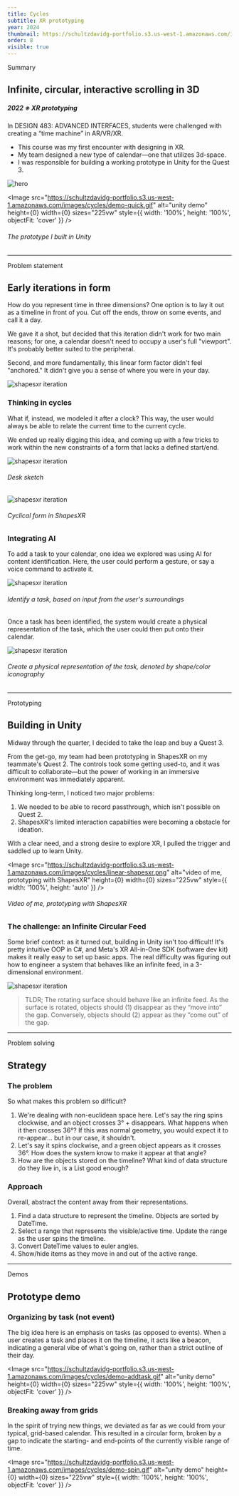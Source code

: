 ```yaml
---
title: Cycles
subtitle: XR prototyping
year: 2024
thumbnail: https://schultzdavidg-portfolio.s3.us-west-1.amazonaws.com/images/cycles/hero2.jpg
order: 8
visible: true
---
```




<Anchor id="summary">Summary</Anchor>
## Infinite, circular, interactive scrolling in 3D
##### 2022 ※ XR prototyping

In DESIGN 483: ADVANCED INTERFACES, students were challenged with creating a “time machine” in AR/VR/XR.

- This course was my first encounter with designing in XR.
- My team designed a new type of calendar—one that utilizes 3d-space.
- I was responsible for building a working prototype in Unity for the Quest 3.

![hero](https://schultzdavidg-portfolio.s3.us-west-1.amazonaws.com/images/cycles/hero2.jpg)

<Image
    src="https://schultzdavidg-portfolio.s3.us-west-1.amazonaws.com/images/cycles/demo-quick.gif"
    alt="unity demo"
    height={0}
    width={0}
    sizes="225vw"
    style={{ width: '100%', height: '100%', objectFit: 'cover' }}
/>
###### The prototype I built in Unity


---


<Anchor id="problem-statement">Problem statement</Anchor>
## Early iterations in form
How do you represent time in three dimensions? One option is to lay it out as a timeline in front of you. Cut off the ends, throw on some events, and call it a day.

We gave it a shot, but decided that this iteration didn't work for two main reasons; for one, a calendar doesn't need to occupy a user's full "viewport". It's probably better suited to the peripheral.

Second, and more fundamentally, this linear form factor didn't feel "anchored." It didn't give you a sense of where you were in your day.

![shapesxr iteration](https://schultzdavidg-portfolio.s3.us-west-1.amazonaws.com/images/cycles/linear-shapesxr.png)

### Thinking in cycles
What if, instead, we modeled it after a clock? This way, the user would always be able to relate the current time to the current cycle.

We ended up really digging this idea, and coming up with a few tricks to work within the new constraints of a form that lacks a defined start/end.

![shapesxr iteration](https://schultzdavidg-portfolio.s3.us-west-1.amazonaws.com/images/cycles/desk-sketch-2-cropped.png)
###### Desk sketch

![shapesxr iteration](https://schultzdavidg-portfolio.s3.us-west-1.amazonaws.com/images/cycles/shapesxr-cropped.png)
###### Cyclical form in ShapesXR



### Integrating AI
To add a task to your calendar, one idea we explored was using AI for content identification. Here, the user could perform a gesture, or say a voice command to activate it.

![shapesxr iteration](https://schultzdavidg-portfolio.s3.us-west-1.amazonaws.com/images/cycles/ai-content_id.jpg)
###### Identify a task, based on input from the user's surroundings



Once a task has been identified, the system would create a physical representation of the task, which the user could then put onto their calendar.


![shapesxr iteration](https://schultzdavidg-portfolio.s3.us-west-1.amazonaws.com/images/cycles/hand-grab-task.png)
###### Create a physical representation of the task, denoted by shape/color iconography

---

<Anchor id="prototyping">Prototyping</Anchor>
## Building in Unity

Midway through the quarter, I decided to take the leap and buy a Quest 3.

From the get-go, my team had been prototyping in ShapesXR on my teammate's Quest 2. The controls took some getting used-to, and it was difficult to collaborate—but the power of working in an immersive environment was immediately apparent.

Thinking long-term, I noticed two major problems:

1. We needed to be able to record passthrough, which isn't possible on Quest 2.
2. ShapesXR's limited interaction capabilties were becoming a obstacle for ideation.

With a clear need, and a strong desire to explore XR, I pulled the trigger and saddled up to learn Unity.

<Image
    src="https://schultzdavidg-portfolio.s3.us-west-1.amazonaws.com/images/cycles/linear-shapesxr.png"
    alt="video of me, prototyping with ShapesXR"
    height={0}
    width={0}
    sizes="225vw"
    style={{ width: '100%', height: 'auto' }}
/>
###### Video of me, prototyping with ShapesXR

### The challenge: an Infinite Circular Feed

Some brief context: as it turned out, building in Unity isn't too difficult! It's pretty intuitive OOP in C#, and Meta's XR All-in-One SDK (software dev kit) makes it really easy to set up basic apps. The real difficulty was figuring out how to engineer a system that behaves like an infinite feed, in a 3-dimensional environment.


![shapesxr iteration](https://schultzdavidg-portfolio.s3.us-west-1.amazonaws.com/images/cycles/feed-diagram.png)


> TLDR; The rotating surface should behave like an infinite feed. As the surface is rotated, objects should (1) disappear as they “move into” the gap. Conversely, objects should (2) appear as they “come out” of the gap.

---


<Anchor id="problem-solving">Problem solving</Anchor>
## Strategy

### The problem
So what makes this problem so difficult?

1. We're dealing with non-euclidean space here. Let's say the ring spins clockwise, and an object crosses 3° + disappears. What happens when it then crosses 36°? If this was normal geometry, you would expect it to re-appear… but in our case, it shouldn't.
2. Let's say it spins clockwise, and a green object appears as it crosses 36°. How does the system know to make it appear at that angle?
3. How are the objects stored on the timeline? What kind of data structure do they live in, is a List good enough?

### Approach
Overall, abstract the content away from their representations.

1. Find a data structure to represent the timeline. Objects are sorted by DateTime.
2. Select a range that represents the visible/active time. Update the range as the user spins the timeline.
3. Convert DateTime values to euler angles.
4. Show/hide items as they move in and out of the active range.


--- 

<Anchor id="demos">Demos</Anchor>
## Prototype demo

### Organizing by task (not event)
The big idea here is an emphasis on tasks (as opposed to events). When a user creates a task and places it on the timeline, it acts like a beacon, indicating a general vibe of what's going on, rather than a strict outline of their day.

<Image
    src="https://schultzdavidg-portfolio.s3.us-west-1.amazonaws.com/images/cycles/demo-addtask.gif"
    alt="unity demo"
    height={0}
    width={0}
    sizes="225vw"
    style={{ width: '100%', height: '100%', objectFit: 'cover' }}
/>

### Breaking away from grids
In the spirit of trying new things, we deviated as far as we could from your typical, grid-based calendar. This resulted in a circular form, broken by a gap to indicate the starting- and end-points of the currently visible range of time.


<Image
    src="https://schultzdavidg-portfolio.s3.us-west-1.amazonaws.com/images/cycles/demo-spin.gif"
    alt="unity demo"
    height={0}
    width={0}
    sizes="225vw"
    style={{ width: '100%', height: '100%', objectFit: 'cover' }}
/>
